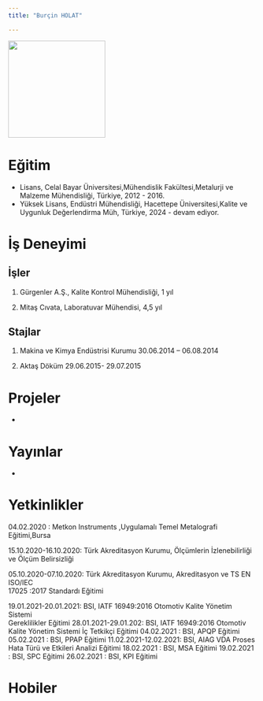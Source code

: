 ```yaml
---
title: "Burçin HOLAT"

---
```


![](images/foto3.jpg){fig-align="center" width="197"}

# Eğitim

-   Lisans, Celal Bayar Üniversitesi,Mühendislik Fakültesi,Metalurji ve
    Malzeme Mühendisliği, Türkiye, 2012 - 2016.
-   Yüksek Lisans, Endüstri Mühendisliği, Hacettepe Üniversitesi,Kalite
    ve Uygunluk Değerlendirma Müh, Türkiye, 2024 - devam ediyor.

# İş Deneyimi

## İşler

1.  Gürgenler A.Ş., Kalite Kontrol Mühendisliği, 1 yıl

2.  Mitaş Cıvata, Laboratuvar Mühendisi, 4,5 yıl

## Stajlar

1.  Makina ve Kimya Endüstrisi Kurumu 30.06.2014 – 06.08.2014

2.  Aktaş Döküm 29.06.2015- 29.07.2015

# Projeler

-   

# Yayınlar

-   

# Yetkinlikler

04.02.2020 : Metkon Instruments ,Uygulamalı Temel Metalografi\
Eğitimi,Bursa

15.10.2020-16.10.2020: Türk Akreditasyon Kurumu, Ölçümlerin
İzlenebilirliği ve Ölçüm Belirsizliği

05.10.2020-07.10.2020: Türk Akreditasyon Kurumu, Akreditasyon ve TS EN
ISO/IEC\
17025 :2017 Standardı Eğitimi

19.01.2021-20.01.2021: BSI, IATF 16949:2016 Otomotiv Kalite Yönetim
Sistemi\
Gereklilikler Eğitimi 28.01.2021-29.01.202: BSI, IATF 16949:2016
Otomotiv Kalite Yönetim Sistemi İç Tetkikçi Eğitimi 04.02.2021 : BSI,
APQP Eğitimi 05.02.2021 : BSI, PPAP Eğitimi 11.02.2021-12.02.2021: BSI,
AIAG VDA Proses Hata Türü ve Etkileri Analizi Eğitimi 18.02.2021 : BSI,
MSA Eğitimi 19.02.2021 : BSI, SPC Eğitimi 26.02.2021 : BSI, KPI Eğitimi

# Hobiler
